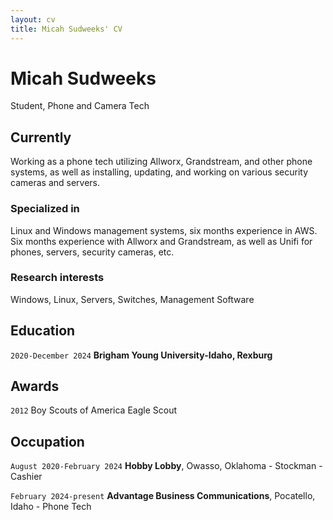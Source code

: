 ```yaml
---
layout: cv
title: Micah Sudweeks' CV
---
```

# Micah Sudweeks
Student, Phone and Camera Tech

## Currently

Working as a phone tech utilizing Allworx, Grandstream, and other phone systems, as well as installing, updating, and working on various security cameras and servers.

### Specialized in

Linux and Windows management systems, six months experience in AWS.
Six months experience with Allworx and Grandstream, as well as Unifi for phones, servers, security cameras, etc. 

### Research interests

Windows, Linux, Servers, Switches, Management Software

## Education

`2020-December 2024`
__Brigham Young University-Idaho, Rexburg__

## Awards

`2012`
Boy Scouts of America Eagle Scout

## Occupation

`August 2020-February 2024`
__Hobby Lobby__, Owasso, Oklahoma
 - Stockman
 - Cashier

`February 2024-present`
__Advantage Business Communications__, Pocatello, Idaho
 - Phone Tech



<!-- ### Footer

Last updated: July 2024 -->